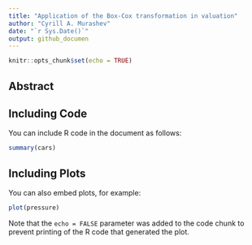 ```yaml
---
title: "Application of the Box-Cox transformation in valuation"
author: "Cyrill A. Murashev"
date: "`r Sys.Date()`"
output: github_documen
---
```


```r
knitr::opts_chunk$set(echo = TRUE)
```

## Abstract


## Including Code

You can include R code in the document as follows:

```r
summary(cars)
```

## Including Plots

You can also embed plots, for example:

```r
plot(pressure)
```

Note that the `echo = FALSE` parameter was added to the code chunk to prevent printing of the R code that generated the plot.

